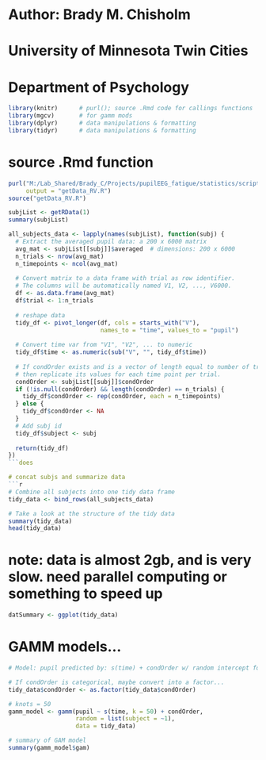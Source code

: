 # Author: Brady M. Chisholm
# University of Minnesota Twin Cities
# Department of Psychology

```r
library(knitr)      # purl(); source .Rmd code for callings functions  
library(mgcv)       # for gamm mods 
library(dplyr)      # data manipulations & formatting
library(tidyr)      # data manipulations & formatting
```

# source .Rmd function 
```r
purl("M:/Lab_Shared/Brady_C/Projects/pupilEEG_fatigue/statistics/scripts/getData_RV.Rmd",
     output = "getData_RV.R")
source("getData_RV.R")
```

```r
subjList <- getRData(1)
summary(subjList)
```

```r
all_subjects_data <- lapply(names(subjList), function(subj) {
  # Extract the averaged pupil data: a 200 x 6000 matrix
  avg_mat <- subjList[[subj]]$averaged  # dimensions: 200 x 6000
  n_trials <- nrow(avg_mat)
  n_timepoints <- ncol(avg_mat)
  
  # Convert matrix to a data frame with trial as row identifier.
  # The columns will be automatically named V1, V2, ..., V6000.
  df <- as.data.frame(avg_mat)
  df$trial <- 1:n_trials
  
  # reshape data
  tidy_df <- pivot_longer(df, cols = starts_with("V"), 
                          names_to = "time", values_to = "pupil")
  
  # Convert time var from "V1", "V2", ... to numeric
  tidy_df$time <- as.numeric(sub("V", "", tidy_df$time))
  
  # If condOrder exists and is a vector of length equal to number of trials,
  # then replicate its values for each time point per trial.
  condOrder <- subjList[[subj]]$condOrder
  if (!is.null(condOrder) && length(condOrder) == n_trials) {
    tidy_df$condOrder <- rep(condOrder, each = n_timepoints)
  } else {
    tidy_df$condOrder <- NA
  }
  # Add subj id 
  tidy_df$subject <- subj
  
  return(tidy_df)
})
```does 

# concat subjs and summarize data  
```r
# Combine all subjects into one tidy data frame
tidy_data <- bind_rows(all_subjects_data)

# Take a look at the structure of the tidy data
summary(tidy_data)
head(tidy_data)
```
# note: data is almost 2gb, and is very slow. need parallel computing or something to speed up
```r
datSummary <- ggplot(tidy_data)
```

# GAMM models... 
```r
# Model: pupil predicted by: s(time) + condOrder w/ random intercept for subj

# If condOrder is categorical, maybe convert into a factor...
tidy_data$condOrder <- as.factor(tidy_data$condOrder)

# knots = 50
gamm_model <- gamm(pupil ~ s(time, k = 50) + condOrder,
                   random = list(subject = ~1),
                   data = tidy_data)

# summary of GAM model
summary(gamm_model$gam)
```


